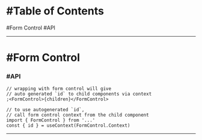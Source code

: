 # #Table of Contents


<ToC>
  <a data-toc-to="scroll-to-form-control">#Form Control</a>
  <ToC>
    <a data-toc-to="scroll-to-form-control-api">#API</a>
  </ToC>
</ToC>

---

# #Form Control

<a id="scroll-to-form-control" />

### #API

<a id="scroll-to-form-control-api" />

```tsx
// wrapping with form control will give
// auto generated `id` to child components via context
;<FormControl>{children}</FormControl>

// to use autogenerated `id`,
// call form control context from the child component
import { FormControl } from '...'
const { id } = useContext(FormControl.Context)
```

---
